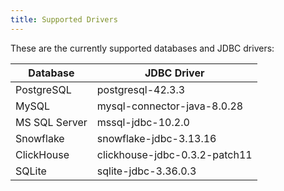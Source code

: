 ```yaml
---
title: Supported Drivers
---
```


These are the currently supported databases and JDBC drivers:

| Database | JDBC Driver |
| --- | ---- |
|PostgreSQL           | postgresql-42.3.3 |
|MySQL       | mysql-connector-java-8.0.28 |
|MS SQL Server	      | mssql-jdbc-10.2.0 |
|Snowflake	      | snowflake-jdbc-3.13.16 |
|ClickHouse	      | clickhouse-jdbc-0.3.2-patch11 |
|SQLite	      | sqlite-jdbc-3.36.0.3 |
